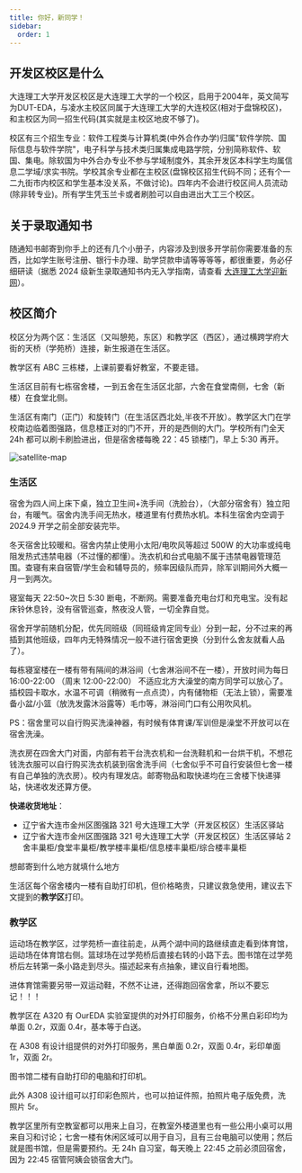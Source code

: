 ```yaml
---
title: 你好，新同学！
sidebar:
  order: 1
---
```



## 开发区校区是什么

大连理工大学开发区校区是大连理工大学的一个校区，启用于2004年，英文简写为DUT-EDA，与凌水主校区同属于大连理工大学的大连校区(相对于盘锦校区)，和主校区为同一招生代码(其实就是主校区地皮不够了)。

校区有三个招生专业：软件工程类与计算机类(中外合作办学)归属"软件学院、国际信息与软件学院"，电子科学与技术类归属集成电路学院，分别简称软件、软国、集电。除软国为中外合办专业不参与学域制度外，其余开发区本科学生均属信息二学域/求实书院。学校其余专业都在主校区(盘锦校区招生代码不同；还有个一二九街市内校区和学生基本没关系，不做讨论)。四年内不会进行校区间人员流动(除非转专业)。所有学生凭玉兰卡或者刷脸可以自由进出大工三个校区。

## 关于录取通知书

随通知书邮寄到你手上的还有几个小册子，内容涉及到很多开学前你需要准备的东西，比如学生账号注册、银行卡办理、助学贷款申请等等等等，都很重要，务必仔细研读（据悉 2024 级新生录取通知书内无入学指南，请查看 [大连理工大学迎新网](https://yx.dlut.edu.cn/)）。

## 校区简介

校区分为两个区：生活区（又叫憩苑，东区）和教学区（西区），通过横跨学府大街的天桥（学苑桥）连接，新生报道在生活区。

教学区有 ABC 三栋楼，上课前要看好教室，不要走错。

生活区目前有七栋宿舍楼，一到五舍在生活区北部，六舍在食堂南侧，七舍（新楼）在食堂北侧。

生活区有南门（正门）和旋转门（在生活区西北处,半夜不开放）。教学区大门在学校南边临着图强路，信息楼正对的门不开，开的是西侧的大门。学校所有门全天 24h 都可以刷卡刷脸进出，但是宿舍楼每晚 22：45 锁楼门，早上 5:30 再开。

![satellite-map](../../../assets/images/satellite-map.jpg)

### 生活区

宿舍为四人间上床下桌，独立卫生间+洗手间（洗脸台），（大部分宿舍有）独立阳台，有暖气。宿舍内洗手间无热水，楼道里有付费热水机。本科生宿舍内空调于 2024.9 开学之前全部安装完毕。

冬天宿舍比较暖和。宿舍内禁止使用小太阳/电吹风等超过 500W 的大功率或纯电阻发热式违禁电器（不过懂的都懂）。洗衣机和台式电脑不属于违禁电器管理范围。查寝有来自宿管/学生会和辅导员的，频率因级队而异，除军训期间外大概一月一到两次。

寝室每天 22:50~次日 5:30 断电，不断网。需要准备充电台灯和充电宝。没有起床铃休息铃，没有宿管巡查，熬夜没人管，一切全靠自觉。

宿舍开学前随机分配，优先同班级（同班级肯定同专业）分到一起，分不过来的再插到其他班级，四年内无特殊情况一般不进行宿舍更换（分到什么舍友就看人品了）。

每栋寝室楼在一楼有带有隔间的淋浴间（七舍淋浴间不在一楼），开放时间为每日 16:00-22:00 （周末 12:00-22:00） 不适应北方大澡堂的南方同学可以放心了。插校园卡取水，水温不可调（稍微有一点点烫），内有储物柜（无法上锁），需要准备小盆/小篮（放洗发露沐浴露等）毛巾等，淋浴间门口有公用吹风机。

PS：宿舍里可以自行购买洗澡神器，有时候有体育课/军训但是澡堂不开放可以在宿舍洗澡。

洗衣房在四舍大门对面，内部有若干台洗衣机和一台洗鞋机和一台烘干机，不想花钱洗衣服可以自行购买洗衣机装到宿舍洗手间（七舍似乎不可自行安装但七舍一楼有自己单独的洗衣房）。校内有理发店。邮寄物品和取快递均在三舍楼下快递驿站，快递收发还算方便。

**快递收货地址**：

- 辽宁省大连市金州区图强路 321 号大连理工大学（开发区校区）生活区驿站
- 辽宁省大连市金州区图强路 321 号大连理工大学（开发区校区）生活区驿站 2 舍丰巢柜/食堂丰巢柜/教学楼丰巢柜/信息楼丰巢柜/综合楼丰巢柜

想邮寄到什么地方就填什么地方

生活区每个宿舍楼内一楼有自助打印机，但价格略贵，只建议救急使用，建议去下文提到的**教学区**打印。

### 教学区

运动场在教学区，过学苑桥一直往前走，从两个湖中间的路继续直走看到体育馆，运动场在体育馆右侧。篮球场在过学苑桥后直接右转的小路下去。图书馆在过学苑桥后左转第一条小路走到尽头。描述起来有点抽象，建议自行看地图。

<Aside>
  进体育馆需要另带一双运动鞋，不然不让进，还得跑回宿舍拿，所以不要忘记！！！
</Aside>

教学区在 A320 有 OurEDA 实验室提供的对外打印服务，价格不分黑白彩印均为单面 0.2r，双面 0.4r，基本等于白送。

在 A308 有设计组提供的对外打印服务，黑白单面 0.2r，双面 0.4r，彩印单面 1r，双面 2r。

图书馆二楼有自助打印的电脑和打印机。

此外 A308 设计组可以打印彩色照片，也可以拍证件照，拍照片电子版免费，洗照片 5r。

教学区里所有空教室都可以用来上自习，在教室外楼道里也有一些公用小桌可以用来自习和讨论；七舍一楼有休闲区域可以用于自习，且有三台电脑可以使用；然后就是图书馆，但是需要预约。无 24h 自习室，每天晚上 22:45 之前必须回宿舍，因为 22:45 宿管阿姨会锁宿舍大门。
